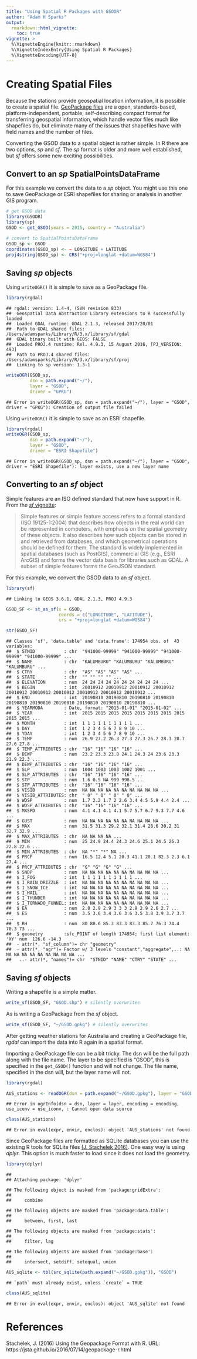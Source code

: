 ```yaml
---
title: "Using Spatial R Packages with GSODR"
author: "Adam H Sparks"
output:
  rmarkdown::html_vignette:
    toc: true
vignette: >
  %\VignetteEngine{knitr::rmarkdown}
  %\VignetteIndexEntry{Using Spatial R Packages}
  %\VignetteEncoding{UTF-8}
---
```




# Creating Spatial Files

Because the stations provide geospatial location information, it is possible to
create a spatial file. [GeoPackage files](http://www.geopackage.org) are a open,
standards-based, platform-independent, portable, self-describing compact
format for transferring geospatial information, which handle vector files much
like shapefiles do, but eliminate many of the issues that shapefiles have with
field names and the number of files.

Converting the GSOD data to a spatial object is rather simple. In R there are
two options, _sp_ and _sf_. The _sp_ format is older and more well established,
but _sf_ offers some new exciting possibilities.

## Convert to an _sp_ SpatialPointsDataFrame

For this example we convert the data to a _sp_ object. You might use this one
to save GeoPackage or ESRI shapefiles for sharing or analysis in another GIS
program.


```r
# get GSOD data
library(GSODR)
library(sp)
GSOD <- get_GSOD(years = 2015, country = "Australia")

# convert to SpatialPointsDataFrame
GSOD_sp <- GSOD
coordinates(GSOD_sp) <- ~ LONGITUDE + LATITUDE
proj4string(GSOD_sp) <- CRS("+proj=longlat +datum=WGS84")
```

## Saving _sp_ objects

Using `writeOGR()` it is simple to save as a GeoPackage file.


```r
library(rgdal)
```

```
## rgdal: version: 1.4-4, (SVN revision 833)
##  Geospatial Data Abstraction Library extensions to R successfully loaded
##  Loaded GDAL runtime: GDAL 2.1.3, released 2017/20/01
##  Path to GDAL shared files: /Users/adamsparks/Library/R/3.x/library/sf/gdal
##  GDAL binary built with GEOS: FALSE 
##  Loaded PROJ.4 runtime: Rel. 4.9.3, 15 August 2016, [PJ_VERSION: 493]
##  Path to PROJ.4 shared files: /Users/adamsparks/Library/R/3.x/library/sf/proj
##  Linking to sp version: 1.3-1
```

```r
writeOGR(GSOD_sp,
         dsn = path.expand("~/"),
         layer = "GSOD",
         driver = "GPKG")
```

```
## Error in writeOGR(GSOD_sp, dsn = path.expand("~/"), layer = "GSOD", driver = "GPKG"): Creation of output file failed
```

Using `writeOGR()` it is simple to save as an ESRI shapefile.


```r
library(rgdal)
writeOGR(GSOD_sp,
         dsn = path.expand("~/"),
         layer = "GSOD",
         driver = "ESRI Shapefile")
```

```
## Error in writeOGR(GSOD_sp, dsn = path.expand("~/"), layer = "GSOD", driver = "ESRI Shapefile"): layer exists, use a new layer name
```

## Converting to an _sf_ object

Simple features are an ISO defined standard that now have support in R. From the
[_sf_ vignette](https://r-spatial.github.io/sf/articles/sf1.html):

> Simple features or simple feature access refers to a formal standard (ISO
19125-1:2004) that describes how objects in the real world can be represented in
computers, with emphasis on the spatial geometry of these objects. It also
describes how such objects can be stored in and retrieved from databases, and
which geometrical operations should be defined for them.
The standard is widely implemented in spatial databases (such as PostGIS),
commercial GIS (e.g., ESRI ArcGIS) and forms the vector data basis for libraries
such as GDAL. A subset of simple features forms the GeoJSON standard.

For this example, we convert the GSOD data to an _sf_ object.


```r
library(sf)
```

```
## Linking to GEOS 3.6.1, GDAL 2.1.3, PROJ 4.9.3
```

```r
GSOD_SF <- st_as_sf(x = GSOD,
                    coords = c("LONGITUDE", "LATITUDE"),
                    crs = "+proj=longlat +datum=WGS84")

str(GSOD_SF)
```

```
## Classes 'sf', 'data.table' and 'data.frame':	174954 obs. of  43 variables:
##  $ STNID           : chr  "941000-99999" "941000-99999" "941000-99999" "941000-99999" ...
##  $ NAME            : chr  "KALUMBURU" "KALUMBURU" "KALUMBURU" "KALUMBURU" ...
##  $ CTRY            : chr  "AS" "AS" "AS" "AS" ...
##  $ STATE           : chr  "" "" "" "" ...
##  $ ELEVATION       : num  24 24 24 24 24 24 24 24 24 24 ...
##  $ BEGIN           : int  20010912 20010912 20010912 20010912 20010912 20010912 20010912 20010912 20010912 20010912 ...
##  $ END             : int  20190810 20190810 20190810 20190810 20190810 20190810 20190810 20190810 20190810 20190810 ...
##  $ YEARMODA        : Date, format: "2015-01-01" "2015-01-02" ...
##  $ YEAR            : int  2015 2015 2015 2015 2015 2015 2015 2015 2015 2015 ...
##  $ MONTH           : int  1 1 1 1 1 1 1 1 1 1 ...
##  $ DAY             : int  1 2 3 4 5 6 7 8 9 10 ...
##  $ YDAY            : int  1 2 3 4 5 6 7 8 9 10 ...
##  $ TEMP            : num  26.9 27.2 26.3 27.3 27.3 26.7 28.1 28.7 27.6 27.8 ...
##  $ TEMP_ATTRIBUTES : chr  "16" "16" "16" "16" ...
##  $ DEWP            : num  23.2 23.3 23.8 24.1 24.3 24 23.6 23.3 21.9 22.3 ...
##  $ DEWP_ATTRIBUTES : chr  "16" "16" "16" "16" ...
##  $ SLP             : num  1004 1003 1003 1002 1001 ...
##  $ SLP_ATTRIBUTES  : chr  "16" "16" "16" "16" ...
##  $ STP             : num  1.6 0.5 NA 999 998.5 ...
##  $ STP_ATTRIBUTES  : chr  "16" "16" "16" "16" ...
##  $ VISIB           : num  NA NA NA NA NA NA NA NA NA NA ...
##  $ VISIB_ATTRIBUTES: chr  " 0" " 0" " 0" " 0" ...
##  $ WDSP            : num  1.7 2.2 1.7 2 2.6 3.4 4.5 5.9 4.4 2.4 ...
##  $ WDSP_ATTRIBUTES : chr  "16" "16" "16" "16" ...
##  $ MXSPD           : num  4.1 4.1 4.1 4.1 5.7 5.7 6.7 9.3 7.7 4.6 ...
##  $ GUST            : num  NA NA NA NA NA NA NA NA NA NA ...
##  $ MAX             : num  31.5 31.3 29.2 32.1 31.4 28.6 30.2 31 32.7 32.9 ...
##  $ MAX_ATTRIBUTES  : chr  NA NA NA NA ...
##  $ MIN             : num  25 24.9 24.4 24.3 24.6 25.1 24.5 26.3 22.8 22.6 ...
##  $ MIN_ATTRIBUTES  : chr  NA "*" "*" NA ...
##  $ PRCP            : num  16.5 12.4 5.1 20.3 41.1 20.1 82.3 2.3 6.1 27.4 ...
##  $ PRCP_ATTRIBUTES : chr  "G" "G" "G" "G" ...
##  $ SNDP            : num  NA NA NA NA NA NA NA NA NA NA ...
##  $ I_FOG           : int  1 1 1 1 1 1 1 1 1 1 ...
##  $ I_RAIN_DRIZZLE  : int  NA NA NA NA NA NA NA NA NA NA ...
##  $ I_SNOW_ICE      : int  NA NA NA NA NA NA NA NA NA NA ...
##  $ I_HAIL          : int  NA NA NA NA NA NA NA NA NA NA ...
##  $ I_THUNDER       : int  NA NA NA NA NA NA NA NA NA NA ...
##  $ I_TORNADO_FUNNEL: int  NA NA NA NA NA NA NA NA NA NA ...
##  $ EA              : num  2.8 2.9 2.9 3 3 3 2.9 2.9 2.6 2.7 ...
##  $ ES              : num  3.5 3.6 3.4 3.6 3.6 3.5 3.8 3.9 3.7 3.7 ...
##  $ RH              : num  80 80.6 85.3 83.3 83.3 85.7 76.3 74.4 70.3 73 ...
##  $ geometry        :sfc_POINT of length 174954; first list element:  'XY' num  126.6 -14.3
##  - attr(*, "sf_column")= chr "geometry"
##  - attr(*, "agr")= Factor w/ 3 levels "constant","aggregate",..: NA NA NA NA NA NA NA NA NA NA ...
##   ..- attr(*, "names")= chr  "STNID" "NAME" "CTRY" "STATE" ...
```

## Saving _sf_ objects

Writing a shapefile is a simple matter.


```r
write_sf(GSOD_SF, "GSOD.shp") # silently overwrites
```

As is writing a GeoPackage from the _sf_ object.


```r
write_sf(GSOD_SF, "~/GSOD.gpkg") # silently overwrites
```

After getting weather stations for Australia and creating a GeoPackage file,
_rgdal_ can import the data into R again in a spatial format.

Importing a GeoPackage file can be a bit tricky. The dsn will be the full path
along with the file name. The layer to be specified is "GSOD", this is specified
in the `get_GSOD()` function and will not change. The file name, specified in
the dsn will, but the layer name will not.


```r
library(rgdal)

AUS_stations <- readOGR(dsn = path.expand("~/GSOD.gpkg"), layer = "GSOD")
```

```
## Error in ogrInfo(dsn = dsn, layer = layer, encoding = encoding, use_iconv = use_iconv, : Cannot open data source
```

```r
class(AUS_stations)
```

```
## Error in eval(expr, envir, enclos): object 'AUS_stations' not found
```

Since GeoPackage files are formatted as SQLite databases you can use the
existing R tools for SQLite files
[(J. Stachelek 2016)](https://jsta.github.io/2016/07/14/geopackage-r.html). One
easy way is using _dplyr_. This option is much faster to load since it does not
load the geometry.


```r
library(dplyr)
```

```
## 
## Attaching package: 'dplyr'
```

```
## The following object is masked from 'package:gridExtra':
## 
##     combine
```

```
## The following objects are masked from 'package:data.table':
## 
##     between, first, last
```

```
## The following objects are masked from 'package:stats':
## 
##     filter, lag
```

```
## The following objects are masked from 'package:base':
## 
##     intersect, setdiff, setequal, union
```

```r
AUS_sqlite <- tbl(src_sqlite(path.expand("~/GSOD.gpkg")), "GSOD")
```

```
## `path` must already exist, unless `create` = TRUE
```

```r
class(AUS_sqlite)
```

```
## Error in eval(expr, envir, enclos): object 'AUS_sqlite' not found
```

# References
Stachelek, J. (2016) Using the Geopackage Format with R.
URL: https://jsta.github.io/2016/07/14/geopackage-r.html
